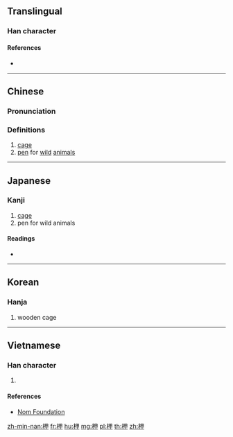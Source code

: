 ==Translingual==

===Han character===
{{Han char|rn=75|rad=木|as=05|sn=9|four=46950|canj=DWL|ids=⿰木甲}}

====References====
* {{Han ref|kx=0519.100|dkj=14628|dj=0907.110|hdz=21182.030|uh=67D9|ud=26585|bh=AC6A|bd=44138}}

----

==Chinese==
{{zh-forms}}

===Pronunciation===
{{zh-pron
|m=xiá
|c=haap6
|mc=y
|oc=y
|ma=
|cat=n
}}

===Definitions===
# [[cage]]
# [[pen]] for [[wild]] [[animal]]s

----

==Japanese==

===Kanji===
{{ja-kanji|grade=|rs=木05}}

# [[cage]]
# pen for wild animals

====Readings====
* {{ja-readings|on=[[こう]] (kō), [[ごう]] (gō), [[おう]] (ō), [[よう]] (yō)|kun=[[おり]] (ori)}}

----

==Korean==

===Hanja===
{{ko-hanja|hangeul=합|eumhun=|rv=hap|mr=hap|y=hap}}

# wooden cage

----

==Vietnamese==

===Han character===
{{vi-readings|rs=木05|hanviet=[[háp]], [[hiệp]]}}

# {{defn|lang=vi|sort=木05}}

====References====
* [http://nomfoundation.org/common/nom_details.php?codepoint=67d9 Nom Foundation]

[[zh-min-nan:柙]]
[[fr:柙]]
[[hu:柙]]
[[mg:柙]]
[[pl:柙]]
[[th:柙]]
[[zh:柙]]